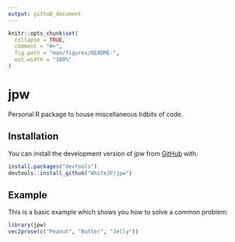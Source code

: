 ```yaml
---
output: github_document
---
```


<!-- README.md is generated from README.Rmd. Please edit that file -->

```r
knitr::opts_chunk$set(
  collapse = TRUE,
  comment = "#>",
  fig.path = "man/figures/README-",
  out.width = "100%"
)
```

# jpw

<!-- badges: start -->
<!-- badges: end -->

Personal R package to house miscellaneous tidbits of code. 

## Installation

You can install the development version of jpw from [GitHub](https://github.com/) with:

```r
install.packages("devtools")
devtools::install_github("WhiteJP/jpw")
```

## Example

This is a basic example which shows you how to solve a common problem:

```r
library(jpw)
vec2prose(c("Peanut", "Butter", "Jelly"))
```

